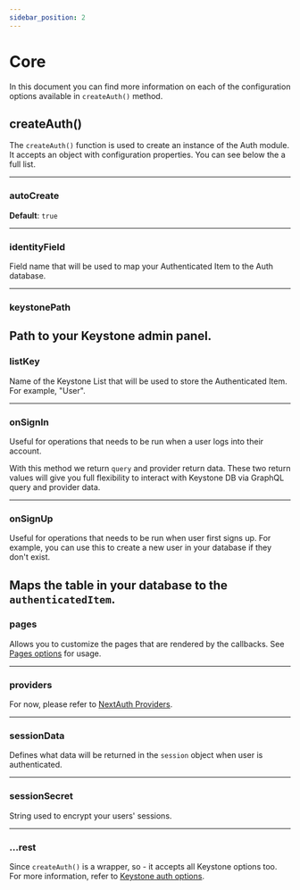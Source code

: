 ```yaml
---
sidebar_position: 2
---
```



# Core

In this document you can find more information on each of the configuration options available in `createAuth()` method.

## <ApiOption optional type="function" usage="/docs/category/configuration">createAuth()</ApiOption>

The `createAuth()` function is used to create an instance of the Auth module. It accepts an object with configuration properties. You can see below the a full list.

--- 


### <ApiOption optional type="boolean" usage="/docs/category/configuration">autoCreate</ApiOption>
**Default**: `true`


<!-- ### cookies Q: Shd we add this for demo? -->
--- 


### <ApiOption default="subjectId" usage="/docs/category/configuration">identityField</ApiOption>

Field name that will be used to map your Authenticated Item to the Auth database.

--- 


### <ApiOption optional>keystonePath</ApiOption>

Path to your Keystone admin panel.
--- 

### <ApiOption usage="/docs/category/configuration">listKey</ApiOption>

Name of the Keystone List that will be used to store the Authenticated Item. For example, "User".

--- 

### <ApiOption optional type="async function">onSignIn</ApiOption>
Useful for operations that needs to be run when a user logs into their account.

With this method we return `query` and provider return data. These two return values will give you full flexibility to interact with Keystone DB via GraphQL query and provider data.

--- 

### <ApiOption optional type="async function">onSignUp</ApiOption>
Useful for operations that needs to be run when user first signs up. For example, you can use this to create a new user in your database if they don't exist.

Maps the table in your database to the `authenticatedItem`.
--- 


### <ApiOption optional type="object">pages</ApiOption>

Allows you to customize the pages that are rendered by the callbacks.
See [Pages options](/docs/configuration/pages) for usage.

<!-- TODO: Add more info -->
--- 


### <ApiOption type="array" usage="/docs/configuration/providers">providers</ApiOption>

For now, please refer to [NextAuth Providers](https://next-auth.js.org/configuration/providers/oauth).

--- 

### <ApiOption type="graphql query string">sessionData</ApiOption>

Defines what data will be returned in the `session` object when user is authenticated.

--- 


### <ApiOption>sessionSecret</ApiOption>

String used to encrypt your users' sessions.

--- 


### <ApiOption optional type="Keystone options">...rest</ApiOption>

Since `createAuth()` is a wrapper, so - it accepts all Keystone options too. For more information, refer to [Keystone auth options](https://keystonejs.com/docs/guides/auth-and-access-control#configure-authentication).


<!-- TODO: Add more info -->